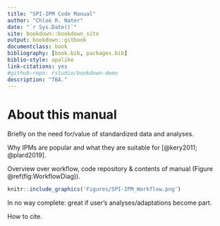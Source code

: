 ```yaml
--- 
title: "SPI-IPM Code Manual"
author: "Chloé R. Nater"
date: "`r Sys.Date()`"
site: bookdown::bookdown_site
output: bookdown::gitbook
documentclass: book
bibliography: [book.bib, packages.bib]
biblio-style: apalike
link-citations: yes
#github-repo: rstudio/bookdown-demo
description: "TBA."
---
```


# About this manual {-}

Briefly on the need for/value of standardized data and analyses.

Why IPMs are popular and what they are suitable for [@kery2011; @plard2019].

Overview over workflow, code repository & contents of manual (Figure \@ref(fig:WorkflowDiag)).

```r
knitr::include_graphics('Figures/SPI-IPM_Workflow.png')
```

In no way complete: great if user’s analyses/adaptations become part.

How to cite.



